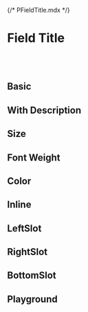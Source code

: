 {/* PFieldTitle.mdx */}



<Meta of={PFieldTitleStories} />

# Field Title
<br/>
<br/>

## Basic
<Canvas of={PFieldTitleStories.Basic} />

## With Description
<Canvas of={PFieldTitleStories.WithDescription} />

## Size
<Canvas of={PFieldTitleStories.Size} />

## Font Weight
<Canvas of={PFieldTitleStories.FontWeight} />

## Color
<Canvas of={PFieldTitleStories.Color} />

## Inline
<Canvas of={PFieldTitleStories.Inline} />

## LeftSlot
<Canvas of={PFieldTitleStories.LeftSlot} />

## RightSlot
<Canvas of={PFieldTitleStories.RightSlot} />

## BottomSlot
<Canvas of={PFieldTitleStories.BottomSlot} />

## Playground
<Canvas of={PFieldTitleStories.Playground} />
<Controls of={PFieldTitleStories.Playground} />

<br/>
<br/>
